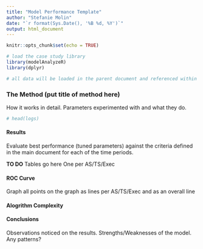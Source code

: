 ```yaml
---
title: "Model Performance Template"
author: "Stefanie Molin"
date: "`r format(Sys.Date(), '%B %d, %Y')`"
output: html_document
---
```


```r
knitr::opts_chunk$set(echo = TRUE)

# load the case study library
library(modelAnalyzeR)
library(dplyr)

# all data will be loaded in the parent document and referenced within each of the child sections
```

### The Method (put title of method here)
How it works in detail. Parameters experimented with and what they do.

```r
# head(logs)
```

#### Results
Evaluate best performance (tuned parameters) against the criteria defined in the main document for each of the time periods.

**TO DO** Tables go here
One per AS/TS/Exec

#### ROC Curve
Graph all points on the graph as lines per AS/TS/Exec and as an overall line

#### Alogrithm Complexity  


#### Conclusions
Observations noticed on the results. Strengths/Weaknesses of the model. Any patterns?

